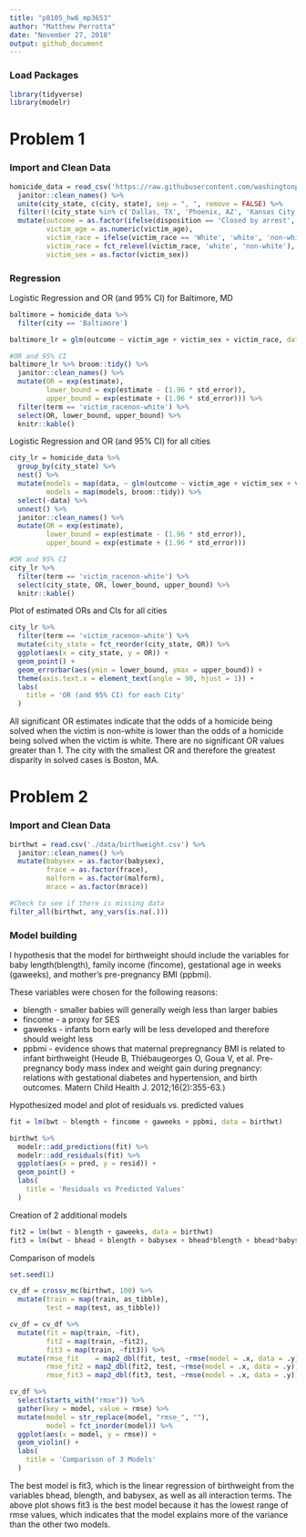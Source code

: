 ```yaml
---
title: "p8105_hw6_mp3653"
author: "Matthew Perrotta"
date: "November 27, 2018"
output: github_document
---
```


### Load Packages
```r
library(tidyverse)
library(modelr)
```

# Problem 1
### Import and Clean Data
```r
homicide_data = read_csv('https://raw.githubusercontent.com/washingtonpost/data-homicides/master/homicide-data.csv') %>%
  janitor::clean_names() %>% 
  unite(city_state, c(city, state), sep = ", ", remove = FALSE) %>% 
  filter(!(city_state %in% c('Dallas, TX', 'Phoenix, AZ', 'Kansas City, MO', 'Tulsa, AL'))) %>% 
  mutate(outcome = as.factor(ifelse(disposition == 'Closed by arrest', 1, 0)),
         victim_age = as.numeric(victim_age),
         victim_race = ifelse(victim_race == 'White', 'white', 'non-white'),
         victim_race = fct_relevel(victim_race, 'white', 'non-white'),
         victim_sex = as.factor(victim_sex))
```

### Regression
Logistic Regression and OR (and 95% CI) for Baltimore, MD
```r
baltimore = homicide_data %>% 
  filter(city == 'Baltimore')

baltimore_lr = glm(outcome ~ victim_age + victim_sex + victim_race, data = baltimore, family = binomial())

#OR and 95% CI
baltimore_lr %>% broom::tidy() %>% 
  janitor::clean_names() %>% 
  mutate(OR = exp(estimate),
         lower_bound = exp(estimate - (1.96 * std_error)),
         upper_bound = exp(estimate + (1.96 * std_error))) %>% 
  filter(term == 'victim_racenon-white') %>% 
  select(OR, lower_bound, upper_bound) %>% 
  knitr::kable()
```

Logistic Regression and OR (and 95% CI) for all cities
```r
city_lr = homicide_data %>% 
  group_by(city_state) %>% 
  nest() %>% 
  mutate(models = map(data, ~ glm(outcome ~ victim_age + victim_sex + victim_race, data = .x, family = binomial())),
         models = map(models, broom::tidy)) %>% 
  select(-data) %>% 
  unnest() %>% 
  janitor::clean_names() %>% 
  mutate(OR = exp(estimate),
         lower_bound = exp(estimate - (1.96 * std_error)),
         upper_bound = exp(estimate + (1.96 * std_error)))

#OR and 95% CI
city_lr %>% 
  filter(term == 'victim_racenon-white') %>% 
  select(city_state, OR, lower_bound, upper_bound) %>% 
  knitr::kable()
```

Plot of estimated ORs and CIs for all cities
```r
city_lr %>% 
  filter(term == 'victim_racenon-white') %>%
  mutate(city_state = fct_reorder(city_state, OR)) %>% 
  ggplot(aes(x = city_state, y = OR)) +
  geom_point() +
  geom_errorbar(aes(ymin = lower_bound, ymax = upper_bound)) +
  theme(axis.text.x = element_text(angle = 90, hjust = 1)) +
  labs(
    title = 'OR (and 95% CI) for each City'
  )
```

All significant OR estimates indicate that the odds of a homicide being solved when the victim is non-white is lower than the odds of a homicide being solved when the victim is white. There are no significant OR values greater than 1. The city with the smallest OR and therefore the greatest disparity in solved cases is Boston, MA.

# Problem 2
### Import and Clean Data
```r
birthwt = read.csv('./data/birthweight.csv') %>% 
  janitor::clean_names() %>% 
  mutate(babysex = as.factor(babysex),
         frace = as.factor(frace),
         malform = as.factor(malform),
         mrace = as.factor(mrace))

#Check to see if there is missing data
filter_all(birthwt, any_vars(is.na(.)))
```

### Model building
I hypothesis that the model for birthweight should include the variables for baby length(blength), family income (fincome), gestational age in weeks (gaweeks), and mother's pre-pregnancy BMI (ppbmi). 

These variables were chosen for the following reasons:

  * blength - smaller babies will generally weigh less than larger babies
  * fincome - a proxy for SES
  * gaweeks - infants born early will be less developed and therefore should weight less
  * ppbmi - evidence shows that maternal prepregnancy BMI is related to infant birthweight (Heude B, Thiébaugeorges O, Goua V, et al. Pre-pregnancy body mass index and weight gain during pregnancy: relations with gestational diabetes and hypertension, and birth outcomes. Matern Child Health J. 2012;16(2):355-63.)

Hypothesized model and plot of residuals vs. predicted values
```r
fit = lm(bwt ~ blength + fincome + gaweeks + ppbmi, data = birthwt)

birthwt %>% 
  modelr::add_predictions(fit) %>% 
  modelr::add_residuals(fit) %>% 
  ggplot(aes(x = pred, y = resid)) +
  geom_point() +
  labs(
    title = 'Residuals vs Predicted Values'
  )
```

Creation of 2 additional models
```r
fit2 = lm(bwt ~ blength + gaweeks, data = birthwt)
fit3 = lm(bwt ~ bhead + blength + babysex + bhead*blength + bhead*babysex + blength*babysex + bhead*blength*babysex, data = birthwt)
```

Comparison of models
```r
set.seed(1)

cv_df = crossv_mc(birthwt, 100) %>% 
  mutate(train = map(train, as_tibble),
         test = map(test, as_tibble))

cv_df = cv_df %>% 
  mutate(fit = map(train, ~fit),
         fit2 = map(train, ~fit2),
         fit3 = map(train, ~fit3)) %>% 
  mutate(rmse_fit    = map2_dbl(fit, test, ~rmse(model = .x, data = .y)),
         rmse_fit2 = map2_dbl(fit2, test, ~rmse(model = .x, data = .y)),
         rmse_fit3 = map2_dbl(fit3, test, ~rmse(model = .x, data = .y)))

cv_df %>% 
  select(starts_with("rmse")) %>% 
  gather(key = model, value = rmse) %>% 
  mutate(model = str_replace(model, "rmse_", ""),
         model = fct_inorder(model)) %>% 
  ggplot(aes(x = model, y = rmse)) + 
  geom_violin() +
  labs(
    title = 'Comparison of 3 Models'
  )
```

The best model is fit3, which is the linear regression of birthweight from the variables bhead, blength, and babysex, as well as all interaction terms. The above plot shows fit3 is the best model because it has the lowest range of rmse values, which indicates that the model explains more of the variance than the other two models.
